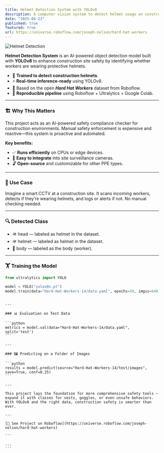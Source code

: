 ```yaml
---
title: Helmet Detection System with YOLOv8
description: A computer vision system to detect helmet usage on construction workers using YOLOv8.
date: "2025-04-23"
published: true
featured: true
url: https://universe.roboflow.com/joseph-nelson/hard-hat-workers
---
```


![Helmet Detection](https://yourimageurl.com/helmet-detection.jpg)

**Helmet Detection System** is an AI-powered object detection model built with **YOLOv8** to enhance construction site safety by identifying whether workers are wearing protective helmets.

- 🎯 **Trained to detect construction helmets**.
- ⚡ **Real-time inference-ready** using YOLOv8.
- 🧠 Based on the open **_Hard Hat Workers_** dataset from Roboflow.
- 🔁 **Reproducible pipeline** using Roboflow + Ultralytics + Google Colab.

---

### 🏗️ Why This Matters

This project acts as an AI-powered safety compliance checker for construction environments. Manual safety enforcement is expensive and reactive—this system is proactive and automated.

**Key benefits:**

- ✅ **Runs efficiently** on CPUs or edge devices.
- 🎥 **Easy to integrate** into site surveillance cameras.
- 🔓 **Open-source** and customizable for other PPE types.

---

### 🚀 Use Case

Imagine a smart CCTV at a construction site. It scans incoming workers, detects if they’re wearing helmets, and logs or alerts if not. No manual checking needed.

---

### 🔍 Detected Class

- 🪖 head — labeled as helmet in the dataset.
- 🪖 helmet — labeled as helmet in the dataset.
- 🧍 body — labeled as the body (worker).

---

### 🏋️ Training the Model

```python
from ultralytics import YOLO

model = YOLO("yolov8n.pt")
model.train(data="Hard-Hat-Workers-14/data.yaml", epochs=50, imgsz=640)
```

````

---

### 📊 Evaluation on Test Data

```python
metrics = model.val(data="Hard-Hat-Workers-14/data.yaml", split='test')
```

---

### 🖼️ Predicting on a Folder of Images

```python
results = model.predict(source="Hard-Hat-Workers-14/test/images", save=True, conf=0.25)
```

---

This project lays the foundation for more comprehensive safety tools — expand it with classes for vests, goggles, or even unsafe behaviors. With YOLOv8 and the right data, construction safety is smarter than ever.

---

[🔗 See Project on Roboflow](https://universe.roboflow.com/joseph-nelson/hard-hat-workers)

```

---
```
````
